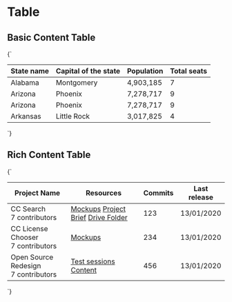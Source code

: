 
<Meta title="Layouts/Table" />

# Table

## Basic Content Table

<Canvas>
  <Story
    name="Basic Content"
    parameters={{
      design: figmaConfig("904%3A0"),
    }}
  >{`
    <div class="is-responsive">
      <table class="table is-bordered is-striped">
        <thead>
          <tr>
            <th>State name</th>
            <th>Capital of the state</th>
            <th>Population</th>
            <th>Total seats</th>
          </tr>
        </thead>
        <tr>
          <td data-label="State name">Alabama</td>
          <td data-label="Capital of the state">Montgomery</td>
          <td data-label="Population" class="number-cell">4,903,185</td>
          <td data-label="Total seats" class="number-cell">7</td>
        </tr>
        <tr>
          <td data-label="State name">Arizona</td>
          <td data-label="Capital of the state">Phoenix</td>
          <td data-label="Population" class="number-cell">7,278,717</td>
          <td data-label="Total seats" class="number-cell">9</td>
        </tr>
        <tr>
          <td data-label="State name">Arizona</td>
          <td data-label="Capital of the state">Phoenix</td>
          <td data-label="Population" class="number-cell">7,278,717</td>
          <td data-label="Total seats" class="number-cell">9</td>
        </tr>
        <tr>
          <td data-label="State name">Arkansas</td>
          <td data-label="Capital of the state">Little Rock</td>
          <td data-label="Population" class="number-cell">3,017,825</td>
          <td data-label="Total seats" class="number-cell">4</td>
        </tr>
      </table>
    </div>
  `}</Story>
</Canvas>

## Rich Content Table

<Canvas>
  <Story
    name="Rich Content"
    parameters={{
      design: figmaConfig("904%3A0"),
    }}
  >{`
    <table class="table is-bordered  is-striped">
      <thead>
        <tr>
          <th>Project Name</th>
          <th>Resources</th>
          <th>Commits</th>
          <th>Last release</th>
        </tr>
      </thead>
      <tr>
        <td class="padding-vertical-normal padding-left-normal">
          <div class="text-bigger has-text-weight-bold padding-bottom-smaller">CC Search</div>
          <div>7 contributors</div>
        </td>
        <td class="padding-vertical-normal padding-left-normal">
          <a href="#" class="is-block">Mockups</a>
          <a href="#" class="is-block">Project Brief</a>
          <a href="#" class="is-block">Drive Folder</a>
        </td>
        <td class="has-text-right">
          <span class="body-bigger has-text-weight-bold">123</span>
        </td>
        <td>13/01/2020</td>
      </tr>
      <tr>
        <td class="padding-vertical-normal padding-left-normal">
          <div class="text-bigger has-text-weight-bold padding-bottom-smaller">CC License Chooser</div>
          <div>7 contributors</div>
        </td>
        <td class="padding-vertical-normal padding-left-normal">
          <a href="#" class="is-block">Mockups</a>
        </td>
        <td class="has-text-right">
          <span class="body-bigger has-text-weight-bold">234</span>
        </td>
        <td>13/01/2020</td>
      </tr>
      <tr>
        <td class="padding-vertical-normal padding-left-normal">
          <div class="text-bigger has-text-weight-bold padding-bottom-smaller">Open Source Redesign</div>
          <div>7 contributors</div>
        </td>
        <td class="padding-vertical-normal padding-left-normal">
          <a href="#" class="is-block">Test sessions</a>
          <a href="#" class="is-block">Content</a>
        </td>
        <td class="has-text-right">
          <span class="body-bigger has-text-weight-bold">456</span>
        </td>
        <td>13/01/2020</td>
      </tr>
    </table>
  `}</Story>
</Canvas>
